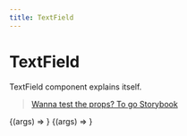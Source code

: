 ```yaml
---
title: TextField
---
```




# TextField

TextField component explains itself.

> [Wanna test the props? To go Storybook](https://storybook.skynexui.dev/?path=/docs/components-textfield--text-field-component)

<ArgsTable of={TextField} />

<Canvas>
  <Story
    name="TextField Component"
    args={{
      ...TextField.defaultProps,
      onChange: undefined,
      label: 'Label',
      placeholder: 'Placeholder text...',
      value: '',
      styleSheet: {}
    }}
  >
    {(args) => <TextField {...args} />}
  </Story>
</Canvas>

<Canvas>
  <Story
    name="TextField Component typpe: textarea"
    args={{
      ...TextField.defaultProps,
      onChange: undefined,
      label: 'Label',
      type: 'textarea',
      placeholder: 'Placeholder text...',
      value: '',
      styleSheet: {}
    }}
  >
    {(args) => <TextField {...args} />}
  </Story>
</Canvas>
      